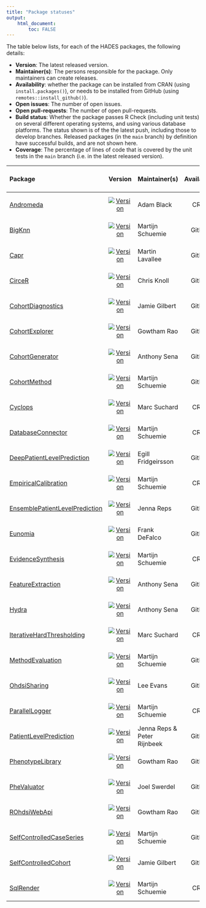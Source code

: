 ```yaml
---
title: "Package statuses"
output: 
    html_document:
        toc: FALSE
---
```


The table below lists, for each of the HADES packages, the following details:

- **Version**: The latest released version.
- **Maintainer(s)**: The persons responsible for the package. Only maintainers can create releases.
- **Availability**: whether the package can be installed from CRAN (using `install.packages()`), or needs to be installed from GitHub (using `remotes::install_github()`).
- **Open issues**: The number of open issues.
- **Open pull-requests**: The number of open pull-requests.
- **Build status**: Whether the package passes R Check (including unit tests) on several different operating systems, and using various database platforms. The status shown is of the  the latest push, including those to develop branches. Released packages (in the `main` branch) by definition have successful builds, and are not shown here.
- **Coverage**: The percentage of lines of code that is covered by the unit tests in the `main` branch (i.e. in the latest released version).


| Package            | Version | Maintainer(s)   | Availability | Open issues | Open pull-requests | Build status | Coverage   |
| :----------------- | :----: |:--------------- | :------: | :------: | :------: | :------------: | :----------: |
| [Andromeda](https://github.com/OHDSI/Andromeda) | [![Version](https://img.shields.io/github/r-package/v/ohdsi/Andromeda?label=%20)](https://ohdsi.github.io/Andromeda/) | Adam Black | CRAN | [![Open issues](https://img.shields.io/github/issues-raw/OHDSI/Andromeda?label=%20)](https://github.com/OHDSI/Andromeda/issues) | [![Open pull-requests](https://img.shields.io/github/issues-pr-raw/OHDSI/Andromeda?label=%20)](https://github.com/OHDSI/Andromeda/pulls) | [![Build Status](https://github.com/OHDSI/Andromeda/workflows/R-CMD-check/badge.svg)](https://github.com/OHDSI/Andromeda/actions?query=workflow%3AR-CMD-check) | [![codecov.io](https://codecov.io/github/OHDSI/Andromeda/coverage.svg?branch=main)](https://codecov.io/github/OHDSI/Andromeda?branch=main) |
| [BigKnn](https://github.com/OHDSI/BigKnn) | [![Version](https://img.shields.io/github/r-package/v/ohdsi/BigKnn?label=%20)](https://ohdsi.github.io/BigKnn/) | Martijn Schuemie  | GitHub | [![Open issues](https://img.shields.io/github/issues-raw/OHDSI/BigKnn?label=%20)](https://github.com/OHDSI/BigKnn/issues) | [![Open pull-requests](https://img.shields.io/github/issues-pr-raw/OHDSI/BigKnn?label=%20)](https://github.com/OHDSI/BigKnn/pulls) | [![Build Status](https://github.com/OHDSI/BigKnn/workflows/R-CMD-check/badge.svg)](https://github.com/OHDSI/BigKnn/actions?query=workflow%3AR-CMD-check) | [![codecov.io](https://codecov.io/github/OHDSI/BigKnn/coverage.svg?branch=main)](https://codecov.io/github/OHDSI/BigKnn?branch=main) |
| [Capr](https://github.com/OHDSI/Capr) | [![Version](https://img.shields.io/github/r-package/v/ohdsi/Capr?label=%20)](https://ohdsi.github.io/Capr/) | Martin Lavallee | GitHub | [![Open issues](https://img.shields.io/github/issues-raw/OHDSI/Capr?label=%20)](https://github.com/OHDSI/Capr/issues) | [![Open pull-requests](https://img.shields.io/github/issues-pr-raw/OHDSI/Capr?label=%20)](https://github.com/OHDSI/Capr/pulls) | [![Build Status](https://github.com/OHDSI/Capr/workflows/R-CMD-check/badge.svg)](https://github.com/OHDSI/Capr/actions?query=workflow%3AR-CMD-check) | [![codecov.io](https://codecov.io/github/OHDSI/Capr/coverage.svg?branch=main)](https://codecov.io/github/OHDSI/Capr?branch=main) |
| [CirceR](https://github.com/OHDSI/CirceR) | [![Version](https://img.shields.io/github/r-package/v/ohdsi/CirceR?label=%20)](https://ohdsi.github.io/CirceR/) | Chris Knoll | GitHub | [![Open issues](https://img.shields.io/github/issues-raw/OHDSI/CirceR?label=%20)](https://github.com/OHDSI/CirceR/issues) | [![Open pull-requests](https://img.shields.io/github/issues-pr-raw/OHDSI/CirceR?label=%20)](https://github.com/OHDSI/CirceR/pulls) | [![Build Status](https://github.com/OHDSI/CirceR/workflows/R-CMD-check/badge.svg)](https://github.com/OHDSI/CirceR/actions?query=workflow%3AR-CMD-check) | [![codecov.io](https://codecov.io/github/OHDSI/CirceR/coverage.svg?branch=main)](https://codecov.io/github/OHDSI/CirceR?branch=main) |
| [CohortDiagnostics](https://github.com/OHDSI/CohortDiagnostics) | [![Version](https://img.shields.io/github/r-package/v/ohdsi/CohortDiagnostics?label=%20)](https://ohdsi.github.io/CohortDiagnostics/) | Jamie Gilbert | GitHub | [![Open issues](https://img.shields.io/github/issues-raw/OHDSI/CohortDiagnostics?label=%20)](https://github.com/OHDSI/CohortDiagnostics/issues) | [![Open pull-requests](https://img.shields.io/github/issues-pr-raw/OHDSI/CohortDiagnostics?label=%20)](https://github.com/OHDSI/CohortDiagnostics/pulls) | [![Build Status](https://github.com/OHDSI/CohortDiagnostics/workflows/R-CMD-check/badge.svg)](https://github.com/OHDSI/CohortDiagnostics/actions?query=workflow%3AR-CMD-check) | [![codecov.io](https://codecov.io/github/OHDSI/CohortDiagnostics/coverage.svg?branch=main)](https://codecov.io/github/OHDSI/CohortDiagnostics?branch=main) |
| [CohortExplorer](https://github.com/OHDSI/CohortExplorer) | [![Version](https://img.shields.io/github/r-package/v/ohdsi/CohortExplorer?label=%20)](https://ohdsi.github.io/CohortExplorer/) | Gowtham Rao | GitHub | [![Open issues](https://img.shields.io/github/issues-raw/OHDSI/CohortExplorer?label=%20)](https://github.com/OHDSI/CohortExplorer/issues) | [![Open pull-requests](https://img.shields.io/github/issues-pr-raw/OHDSI/CohortExplorer?label=%20)](https://github.com/OHDSI/CohortExplorer/pulls) | [![Build Status](https://github.com/OHDSI/CohortExplorer/workflows/R-CMD-check/badge.svg)](https://github.com/OHDSI/CohortExplorer/actions?query=workflow%3AR-CMD-check) | [![codecov.io](https://codecov.io/github/OHDSI/CohortExplorer/coverage.svg?branch=main)](https://codecov.io/github/OHDSI/CohortExplorer?branch=main) |
| [CohortGenerator](https://github.com/OHDSI/CohortGenerator) | [![Version](https://img.shields.io/github/r-package/v/ohdsi/CohortGenerator?label=%20)](https://ohdsi.github.io/CohortGenerator/) | Anthony Sena | GitHub | [![Open issues](https://img.shields.io/github/issues-raw/OHDSI/CohortGenerator?label=%20)](https://github.com/OHDSI/CohortGenerator/issues) | [![Open pull-requests](https://img.shields.io/github/issues-pr-raw/OHDSI/CohortGenerator?label=%20)](https://github.com/OHDSI/CohortGenerator/pulls) | [![Build Status](https://github.com/OHDSI/CohortGenerator/workflows/R-CMD-check/badge.svg)](https://github.com/OHDSI/CohortGenerator/actions?query=workflow%3AR-CMD-check) | [![codecov.io](https://codecov.io/github/OHDSI/CohortGenerator/coverage.svg?branch=main)](https://codecov.io/github/OHDSI/CohortGenerator?branch=main) |
| [CohortMethod](https://github.com/OHDSI/CohortMethod) | [![Version](https://img.shields.io/github/r-package/v/ohdsi/CohortMethod?label=%20)](https://ohdsi.github.io/CohortMethod/) | Martijn Schuemie  | GitHub | [![Open issues](https://img.shields.io/github/issues-raw/OHDSI/CohortMethod?label=%20)](https://github.com/OHDSI/CohortMethod/issues) | [![Open pull-requests](https://img.shields.io/github/issues-pr-raw/OHDSI/CohortMethod?label=%20)](https://github.com/OHDSI/CohortMethod/pulls) | [![Build Status](https://github.com/OHDSI/CohortMethod/workflows/R-CMD-check/badge.svg)](https://github.com/OHDSI/CohortMethod/actions?query=workflow%3AR-CMD-check) | [![codecov.io](https://codecov.io/github/OHDSI/CohortMethod/coverage.svg?branch=main)](https://codecov.io/github/OHDSI/CohortMethod?branch=main) |
| [Cyclops](https://github.com/OHDSI/Cyclops) | [![Version](https://img.shields.io/github/r-package/v/ohdsi/Cyclops?label=%20)](https://ohdsi.github.io/Cyclops/) | Marc Suchard | CRAN | [![Open issues](https://img.shields.io/github/issues-raw/OHDSI/Cyclops?label=%20)](https://github.com/OHDSI/Cyclops/issues) | [![Open pull-requests](https://img.shields.io/github/issues-pr-raw/OHDSI/Cyclops?label=%20)](https://github.com/OHDSI/Cyclops/pulls) | [![Build Status](https://github.com/OHDSI/Cyclops/workflows/R-CMD-check/badge.svg)](https://github.com/OHDSI/Cyclops/actions?query=workflow%3AR-CMD-check) | [![codecov.io](https://codecov.io/github/OHDSI/Cyclops/coverage.svg?branch=main)](https://codecov.io/github/OHDSI/Cyclops?branch=main) |
| [DatabaseConnector](https://github.com/OHDSI/DatabaseConnector) | [![Version](https://img.shields.io/github/r-package/v/ohdsi/DatabaseConnector?label=%20)](https://ohdsi.github.io/DatabaseConnector/) | Martijn Schuemie  | CRAN | [![Open issues](https://img.shields.io/github/issues-raw/OHDSI/DatabaseConnector?label=%20)](https://github.com/OHDSI/DatabaseConnector/issues) | [![Open pull-requests](https://img.shields.io/github/issues-pr-raw/OHDSI/DatabaseConnector?label=%20)](https://github.com/OHDSI/DatabaseConnector/pulls) | [![Build Status](https://github.com/OHDSI/DatabaseConnector/workflows/R-CMD-check/badge.svg)](https://github.com/OHDSI/DatabaseConnector/actions?query=workflow%3AR-CMD-check) | [![codecov.io](https://codecov.io/github/OHDSI/DatabaseConnector/coverage.svg?branch=main)](https://codecov.io/github/OHDSI/DatabaseConnector?branch=main) |
| [DeepPatientLevelPrediction](https://github.com/OHDSI/DeepPatientLevelPrediction) | [![Version](https://img.shields.io/github/r-package/v/ohdsi/DeepPatientLevelPrediction?label=%20)](https://ohdsi.github.io/DeepPatientLevelPrediction/) | Egill Fridgeirsson | GitHub | [![Open issues](https://img.shields.io/github/issues-raw/OHDSI/DeepPatientLevelPrediction?label=%20)](https://github.com/OHDSI/DeepPatientLevelPrediction/issues) | [![Open pull-requests](https://img.shields.io/github/issues-pr-raw/OHDSI/DeepPatientLevelPrediction?label=%20)](https://github.com/OHDSI/DeepPatientLevelPrediction/pulls) | [![Build Status](https://github.com/OHDSI/DeepPatientLevelPrediction/workflows/R-CMD-check/badge.svg)](https://github.com/OHDSI/DeepPatientLevelPrediction/actions?query=workflow%3AR-CMD-check) | [![codecov.io](https://codecov.io/github/OHDSI/DeepPatientLevelPrediction/coverage.svg?branch=main)](https://codecov.io/github/OHDSI/DeepPatientLevelPrediction?branch=main) |
| [EmpiricalCalibration](https://github.com/OHDSI/EmpiricalCalibration) | [![Version](https://img.shields.io/github/r-package/v/ohdsi/EmpiricalCalibration?label=%20)](https://ohdsi.github.io/EmpiricalCalibration/) | Martijn Schuemie  | CRAN | [![Open issues](https://img.shields.io/github/issues-raw/OHDSI/EmpiricalCalibration?label=%20)](https://github.com/OHDSI/EmpiricalCalibration/issues) | [![Open pull-requests](https://img.shields.io/github/issues-pr-raw/OHDSI/EmpiricalCalibration?label=%20)](https://github.com/OHDSI/EmpiricalCalibration/pulls) | [![Build Status](https://github.com/OHDSI/EmpiricalCalibration/workflows/R-CMD-check/badge.svg)](https://github.com/OHDSI/EmpiricalCalibration/actions?query=workflow%3AR-CMD-check) | [![codecov.io](https://codecov.io/github/OHDSI/EmpiricalCalibration/coverage.svg?branch=main)](https://codecov.io/github/OHDSI/EmpiricalCalibration?branch=main) |
| [EnsemblePatientLevelPrediction](https://github.com/OHDSI/EnsemblePatientLevelPrediction) | [![Version](https://img.shields.io/github/r-package/v/ohdsi/EnsemblePatientLevelPrediction?label=%20)](https://ohdsi.github.io/EnsemblePatientLevelPrediction/) | Jenna Reps | GitHub | [![Open issues](https://img.shields.io/github/issues-raw/OHDSI/EnsemblePatientLevelPrediction?label=%20)](https://github.com/OHDSI/EnsemblePatientLevelPrediction/issues) | [![Open pull-requests](https://img.shields.io/github/issues-pr-raw/OHDSI/EnsemblePatientLevelPrediction?label=%20)](https://github.com/OHDSI/EnsemblePatientLevelPrediction/pulls) | [![Build Status](https://github.com/OHDSI/EnsemblePatientLevelPrediction/workflows/R-CMD-check/badge.svg)](https://github.com/OHDSI/EnsemblePatientLevelPrediction/actions?query=workflow%3AR-CMD-check) | [![codecov.io](https://codecov.io/github/OHDSI/EnsemblePatientLevelPrediction/coverage.svg?branch=main)](https://codecov.io/github/OHDSI/EnsemblePatientLevelPrediction?branch=main) |
| [Eunomia](https://github.com/OHDSI/Eunomia) | [![Version](https://img.shields.io/github/r-package/v/ohdsi/Eunomia?label=%20)](https://ohdsi.github.io/Eunomia/) | Frank DeFalco | GitHub | [![Open issues](https://img.shields.io/github/issues-raw/OHDSI/Eunomia?label=%20)](https://github.com/OHDSI/Eunomia/issues) | [![Open pull-requests](https://img.shields.io/github/issues-pr-raw/OHDSI/Eunomia?label=%20)](https://github.com/OHDSI/Eunomia/pulls) | [![Build Status](https://github.com/OHDSI/Eunomia/workflows/R-CMD-check/badge.svg)](https://github.com/OHDSI/Eunomia/actions?query=workflow%3AR-CMD-check) | [![codecov.io](https://codecov.io/github/OHDSI/Eunomia/coverage.svg?branch=main)](https://codecov.io/github/OHDSI/Eunomia?branch=main) |
| [EvidenceSynthesis](https://github.com/OHDSI/EvidenceSynthesis) | [![Version](https://img.shields.io/github/r-package/v/ohdsi/EvidenceSynthesis?label=%20)](https://ohdsi.github.io/EvidenceSynthesis/) | Martijn Schuemie  | CRAN | [![Open issues](https://img.shields.io/github/issues-raw/OHDSI/EvidenceSynthesis?label=%20)](https://github.com/OHDSI/EvidenceSynthesis/issues) | [![Open pull-requests](https://img.shields.io/github/issues-pr-raw/OHDSI/EvidenceSynthesis?label=%20)](https://github.com/OHDSI/EvidenceSynthesis/pulls) | [![Build Status](https://github.com/OHDSI/EvidenceSynthesis/workflows/R-CMD-check/badge.svg)](https://github.com/OHDSI/EvidenceSynthesis/actions?query=workflow%3AR-CMD-check) | [![codecov.io](https://codecov.io/github/OHDSI/EvidenceSynthesis/coverage.svg?branch=main)](https://codecov.io/github/OHDSI/EvidenceSynthesis?branch=main) |
| [FeatureExtraction](https://github.com/OHDSI/FeatureExtraction) | [![Version](https://img.shields.io/github/r-package/v/ohdsi/FeatureExtraction?label=%20)](https://ohdsi.github.io/FeatureExtraction/) | Anthony Sena | GitHub | [![Open issues](https://img.shields.io/github/issues-raw/OHDSI/FeatureExtraction?label=%20)](https://github.com/OHDSI/FeatureExtraction/issues) | [![Open pull-requests](https://img.shields.io/github/issues-pr-raw/OHDSI/FeatureExtraction?label=%20)](https://github.com/OHDSI/FeatureExtraction/pulls) | [![Build Status](https://github.com/OHDSI/FeatureExtraction/workflows/R-CMD-check/badge.svg)](https://github.com/OHDSI/FeatureExtraction/actions?query=workflow%3AR-CMD-check) | [![codecov.io](https://codecov.io/github/OHDSI/FeatureExtraction/coverage.svg?branch=main)](https://codecov.io/github/OHDSI/FeatureExtraction?branch=main) |
| [Hydra](https://github.com/OHDSI/Hydra) | [![Version](https://img.shields.io/github/r-package/v/ohdsi/Hydra?label=%20)](https://ohdsi.github.io/Hydra/) | Anthony Sena  | GitHub | [![Open issues](https://img.shields.io/github/issues-raw/OHDSI/Hydra?label=%20)](https://github.com/OHDSI/Hydra/issues) | [![Open pull-requests](https://img.shields.io/github/issues-pr-raw/OHDSI/Hydra?label=%20)](https://github.com/OHDSI/Hydra/pulls) | [![Build Status](https://github.com/OHDSI/Hydra/workflows/R-CMD-check/badge.svg)](https://github.com/OHDSI/Hydra/actions?query=workflow%3AR-CMD-check) | [![codecov.io](https://codecov.io/github/OHDSI/Hydra/coverage.svg?branch=main)](https://codecov.io/github/OHDSI/Hydra?branch=main) |
| [IterativeHardThresholding](https://github.com/OHDSI/IterativeHardThresholding) | [![Version](https://img.shields.io/github/r-package/v/ohdsi/IterativeHardThresholding?label=%20)](https://ohdsi.github.io/IterativeHardThresholding/) | Marc Suchard | CRAN | [![Open issues](https://img.shields.io/github/issues-raw/OHDSI/IterativeHardThresholding?label=%20)](https://github.com/OHDSI/IterativeHardThresholding/issues) | [![Open pull-requests](https://img.shields.io/github/issues-pr-raw/OHDSI/IterativeHardThresholding?label=%20)](https://github.com/OHDSI/IterativeHardThresholding/pulls) | [![Build Status](https://github.com/OHDSI/IterativeHardThresholding/workflows/R-CMD-check/badge.svg)](https://github.com/OHDSI/IterativeHardThresholding/actions?query=workflow%3AR-CMD-check) | [![codecov.io](https://codecov.io/github/OHDSI/IterativeHardThresholding/coverage.svg?branch=main)](https://codecov.io/github/OHDSI/IterativeHardThresholding?branch=main) |
| [MethodEvaluation](https://github.com/OHDSI/MethodEvaluation) | [![Version](https://img.shields.io/github/r-package/v/ohdsi/MethodEvaluation?label=%20)](https://ohdsi.github.io/MethodEvaluation/) | Martijn Schuemie  | GitHub | [![Open issues](https://img.shields.io/github/issues-raw/OHDSI/MethodEvaluation?label=%20)](https://github.com/OHDSI/MethodEvaluation/issues) | [![Open pull-requests](https://img.shields.io/github/issues-pr-raw/OHDSI/MethodEvaluation?label=%20)](https://github.com/OHDSI/MethodEvaluation/pulls) | [![Build Status](https://github.com/OHDSI/MethodEvaluation/workflows/R-CMD-check/badge.svg)](https://github.com/OHDSI/MethodEvaluation/actions?query=workflow%3AR-CMD-check) | [![codecov.io](https://codecov.io/github/OHDSI/MethodEvaluation/coverage.svg?branch=main)](https://codecov.io/github/OHDSI/MethodEvaluation?branch=main) |
| [OhdsiSharing](https://github.com/OHDSI/OhdsiSharing) | [![Version](https://img.shields.io/github/r-package/v/ohdsi/OhdsiSharing?label=%20)](https://ohdsi.github.io/OhdsiSharing/) | Lee Evans | GitHub | [![Open issues](https://img.shields.io/github/issues-raw/OHDSI/OhdsiSharing?label=%20)](https://github.com/OHDSI/OhdsiSharing/issues) | [![Open pull-requests](https://img.shields.io/github/issues-pr-raw/OHDSI/OhdsiSharing?label=%20)](https://github.com/OHDSI/OhdsiSharing/pulls) | [![Build Status](https://github.com/OHDSI/OhdsiSharing/workflows/R-CMD-check/badge.svg)](https://github.com/OHDSI/OhdsiSharing/actions?query=workflow%3AR-CMD-check) | [![codecov.io](https://codecov.io/github/OHDSI/OhdsiSharing/coverage.svg?branch=main)](https://codecov.io/github/OHDSI/OhdsiSharing?branch=main) |
| [ParallelLogger](https://github.com/OHDSI/ParallelLogger) | [![Version](https://img.shields.io/github/r-package/v/ohdsi/ParallelLogger?label=%20)](https://ohdsi.github.io/ParallelLogger/) | Martijn Schuemie  | CRAN | [![Open issues](https://img.shields.io/github/issues-raw/OHDSI/ParallelLogger?label=%20)](https://github.com/OHDSI/ParallelLogger/issues) | [![Open pull-requests](https://img.shields.io/github/issues-pr-raw/OHDSI/ParallelLogger?label=%20)](https://github.com/OHDSI/ParallelLogger/pulls) | [![Build Status](https://github.com/OHDSI/ParallelLogger/workflows/R-CMD-check/badge.svg)](https://github.com/OHDSI/ParallelLogger/actions?query=workflow%3AR-CMD-check) | [![codecov.io](https://codecov.io/github/OHDSI/ParallelLogger/coverage.svg?branch=main)](https://codecov.io/github/OHDSI/ParallelLogger?branch=main) |
| [PatientLevelPrediction](https://github.com/OHDSI/PatientLevelPrediction) | [![Version](https://img.shields.io/github/r-package/v/ohdsi/PatientLevelPrediction?label=%20)](https://ohdsi.github.io/PatientLevelPrediction/) | Jenna Reps & Peter Rijnbeek | GitHub | [![Open issues](https://img.shields.io/github/issues-raw/OHDSI/PatientLevelPrediction?label=%20)](https://github.com/OHDSI/PatientLevelPrediction/issues) | [![Open pull-requests](https://img.shields.io/github/issues-pr-raw/OHDSI/PatientLevelPrediction?label=%20)](https://github.com/OHDSI/PatientLevelPrediction/pulls) | [![Build Status](https://github.com/OHDSI/PatientLevelPrediction/workflows/R-CMD-check/badge.svg)](https://github.com/OHDSI/PatientLevelPrediction/actions?query=workflow%3AR-CMD-check) | [![codecov.io](https://codecov.io/github/OHDSI/PatientLevelPrediction/coverage.svg?branch=main)](https://codecov.io/github/OHDSI/PatientLevelPrediction?branch=main) |
| [PhenotypeLibrary](https://github.com/OHDSI/PhenotypeLibrary) | [![Version](https://img.shields.io/github/r-package/v/ohdsi/PhenotypeLibrary?label=%20)](https://ohdsi.github.io/PhenotypeLibrary/) | Gowtham Rao | GitHub | [![Open issues](https://img.shields.io/github/issues-raw/OHDSI/PhenotypeLibrary?label=%20)](https://github.com/OHDSI/PhenotypeLibrary/issues) | [![Open pull-requests](https://img.shields.io/github/issues-pr-raw/OHDSI/PhenotypeLibrary?label=%20)](https://github.com/OHDSI/PhenotypeLibrary/pulls) | [![Build Status](https://github.com/OHDSI/PhenotypeLibrary/workflows/R-CMD-check/badge.svg)](https://github.com/OHDSI/PhenotypeLibrary/actions?query=workflow%3AR-CMD-check) | [![codecov.io](https://codecov.io/github/OHDSI/PhenotypeLibrary/coverage.svg?branch=main)](https://codecov.io/github/OHDSI/PhenotypeLibrary?branch=main) |
| [PheValuator](https://github.com/OHDSI/PheValuator) | [![Version](https://img.shields.io/github/r-package/v/ohdsi/PheValuator?label=%20)](https://ohdsi.github.io/PheValuator/) | Joel Swerdel | GitHub | [![Open issues](https://img.shields.io/github/issues-raw/OHDSI/PheValuator?label=%20)](https://github.com/OHDSI/PheValuator/issues) | [![Open pull-requests](https://img.shields.io/github/issues-pr-raw/OHDSI/PheValuator?label=%20)](https://github.com/OHDSI/PheValuator/pulls) | [![Build Status](https://github.com/OHDSI/PheValuator/workflows/R-CMD-check/badge.svg)](https://github.com/OHDSI/PheValuator/actions?query=workflow%3AR-CMD-check) | [![codecov.io](https://codecov.io/github/OHDSI/PheValuator/coverage.svg?branch=main)](https://codecov.io/github/OHDSI/PheValuator?branch=main) |
| [ROhdsiWebApi](https://github.com/OHDSI/ROhdsiWebApi) | [![Version](https://img.shields.io/github/r-package/v/ohdsi/ROhdsiWebApi?label=%20)](https://ohdsi.github.io/ROhdsiWebApi/) | Gowtham Rao | GitHub | [![Open issues](https://img.shields.io/github/issues-raw/OHDSI/ROhdsiWebApi?label=%20)](https://github.com/OHDSI/ROhdsiWebApi/issues) | [![Open pull-requests](https://img.shields.io/github/issues-pr-raw/OHDSI/ROhdsiWebApi?label=%20)](https://github.com/OHDSI/ROhdsiWebApi/pulls) | [![Build Status](https://github.com/OHDSI/ROhdsiWebApi/workflows/R-CMD-check/badge.svg)](https://github.com/OHDSI/ROhdsiWebApi/actions?query=workflow%3AR-CMD-check) | [![codecov.io](https://codecov.io/github/OHDSI/ROhdsiWebApi/coverage.svg?branch=main)](https://codecov.io/github/OHDSI/ROhdsiWebApi?branch=main) |
| [SelfControlledCaseSeries](https://github.com/OHDSI/SelfControlledCaseSeries) | [![Version](https://img.shields.io/github/r-package/v/ohdsi/SelfControlledCaseSeries?label=%20)](https://ohdsi.github.io/SelfControlledCaseSeries/) | Martijn Schuemie  | GitHub | [![Open issues](https://img.shields.io/github/issues-raw/OHDSI/SelfControlledCaseSeries?label=%20)](https://github.com/OHDSI/SelfControlledCaseSeries/issues) | [![Open pull-requests](https://img.shields.io/github/issues-pr-raw/OHDSI/SelfControlledCaseSeries?label=%20)](https://github.com/OHDSI/SelfControlledCaseSeries/pulls) | [![Build Status](https://github.com/OHDSI/SelfControlledCaseSeries/workflows/R-CMD-check/badge.svg)](https://github.com/OHDSI/SelfControlledCaseSeries/actions?query=workflow%3AR-CMD-check) | [![codecov.io](https://codecov.io/github/OHDSI/SelfControlledCaseSeries/coverage.svg?branch=main)](https://codecov.io/github/OHDSI/SelfControlledCaseSeries?branch=main) |
| [SelfControlledCohort](https://github.com/OHDSI/SelfControlledCohort) | [![Version](https://img.shields.io/github/r-package/v/ohdsi/SelfControlledCohort?label=%20)](https://ohdsi.github.io/SelfControlledCohort/) | Jamie Gilbert | GitHub | [![Open issues](https://img.shields.io/github/issues-raw/OHDSI/SelfControlledCohort?label=%20)](https://github.com/OHDSI/SelfControlledCohort/issues) | [![Open pull-requests](https://img.shields.io/github/issues-pr-raw/OHDSI/SelfControlledCohort?label=%20)](https://github.com/OHDSI/SelfControlledCohort/pulls) | [![Build Status](https://github.com/OHDSI/SelfControlledCohort/workflows/R-CMD-check/badge.svg)](https://github.com/OHDSI/SelfControlledCohort/actions?query=workflow%3AR-CMD-check) | [![codecov.io](https://codecov.io/github/OHDSI/SelfControlledCohort/coverage.svg?branch=main)](https://codecov.io/github/OHDSI/SelfControlledCohort?branch=main) |
| [SqlRender](https://github.com/OHDSI/SqlRender) | [![Version](https://img.shields.io/github/r-package/v/ohdsi/SqlRender?label=%20)](https://ohdsi.github.io/SqlRender/) | Martijn Schuemie  | CRAN | [![Open issues](https://img.shields.io/github/issues-raw/OHDSI/SqlRender?label=%20)](https://github.com/OHDSI/SqlRender/issues) | [![Open pull-requests](https://img.shields.io/github/issues-pr-raw/OHDSI/SqlRender?label=%20)](https://github.com/OHDSI/SqlRender/pulls) | [![Build Status](https://github.com/OHDSI/SqlRender/workflows/R-CMD-check/badge.svg)](https://github.com/OHDSI/SqlRender/actions?query=workflow%3AR-CMD-check) | [![codecov.io](https://codecov.io/github/OHDSI/SqlRender/coverage.svg?branch=main)](https://codecov.io/github/OHDSI/SqlRender?branch=main) |
